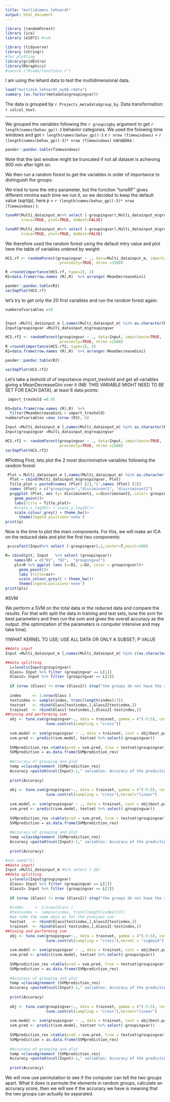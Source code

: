 ```yaml
---
title: "multidimens_lehnardt"
output: html_document
---
```

```r
library (randomForest)
library (ica)
library (e1071) #svm

library (tidyverse)
library (stringr)
#for plotting
library(gridExtra)
library(RGraphics)
#source ("Rcode/functions.r")
```


I am using the lehard data to test the multidimensional data.



```r
load("multidim_lehnardt_my88.rdata")
summary (as.factor(metadata$groupingvar))


```
The data is grouped by `r Projects_metadata$group_by `.
Data transformation: `r calcul_text`.


---


We grouped the variables following the `r groupingby` argument to get `r length(names(behav_gp))-3` behavior categories. We used the folowing time windows and got `r length(names(behav_gp))-3` x `r nrow (Timewindows)` = `r (length(names(behav_gp))-3)* nrow (Timewindows)` variables :

```r
pander::pandoc.table(Timewindows)
```
Note that the last window might be truncated if not all dataset is achieving 900 min after light on.

We then run a random forest to get the variables in order of importance to distinguish the groups.

We tried to tune the mtry parameter, but the function "tuneRF" gives different minima each time we run it, so we decided to keep the default value (sqrt(p), here p = `r (length(names(behav_gp))-3)* nrow (Timewindows)` ).

```r
tuneRF(Multi_datainput_m%>% select (-groupingvar),Multi_datainput_m$groupingvar, ntreeTry=50, stepFactor=2, improve=0.05,
       trace=TRUE, plot=TRUE, doBest=FALSE)

tuneRF(Multi_datainput_m%>% select (-groupingvar),Multi_datainput_m$groupingvar, ntreeTry=50, stepFactor=2, improve=0.05,
       trace=TRUE, plot=TRUE, doBest=FALSE)
```



We therefore used the random forest using the default mtry value and plot here the table of variables ordered by weight:
```r
HCS.rf <- randomForest(groupingvar ~ ., data=Multi_datainput_m, importance=TRUE,
                        proximity=TRUE, ntree =1500)

R =round(importance(HCS.rf, type=2), 2)
R2=data.frame(row.names (R),R)  %>% arrange(-MeanDecreaseGini)

pander::pandoc.table(R2)
varImpPlot(HCS.rf)
```


let's try to get only the 20 first variables and run the random forest again:

```r
numberofvariables =20


Input =Multi_datainput_m [,names(Multi_datainput_m) %in% as.character(R2 [1:numberofvariables,1]) ]
Input$groupingvar =Multi_datainput_m$groupingvar

HCS.rf2 <- randomForest(groupingvar ~ ., data=Input, importance=TRUE,
                        proximity=TRUE, ntree =1500)
R =round(importance(HCS.rf2, type=2), 2)
R2=data.frame(row.names (R),R)  %>% arrange(-MeanDecreaseGini)

pander::pandoc.table(R2)

varImpPlot(HCS.rf2)
```

Let's take a teshold of of importance import_treshold and get all variables giving a MeanDecreaseGini over it (NB: THIS VARIABLE MIGHT NEED TO BE SET FOR EACH DATA), at least 6 data points:

```r
 import_treshold =0.95

R3=data.frame(row.names (R),R)  %>% 
  filter(MeanDecreaseGini > import_treshold)
numberofvariables =max (nrow (R3), 6)

Input =Multi_datainput_m [,names(Multi_datainput_m) %in% as.character(R2 [1:numberofvariables,1]) ]
Input$groupingvar =Multi_datainput_m$groupingvar

HCS.rf2 <- randomForest(groupingvar ~ ., data=Input, importance=TRUE,
                        proximity=TRUE, ntree =1500)
varImpPlot(HCS.rf2)
```

#Plotting
First, lets plot the 2 most discriminative variables following the random forest:

```r


 Plot = Multi_datainput_m [,names(Multi_datainput_m) %in% as.character(R2 [1:2,1]) ]
  Plot = cbind(Multi_datainput_m$groupingvar, Plot)
  Title_plot = paste0(names (Plot) [2],"x",names (Plot) [3])
  names (Plot) = c("groupingvar","disciminant1", "discriminant2")
  p=ggplot (Plot, aes (y= disciminant1, x=discriminant2, color= groupingvar))+
    geom_point()+
    labs(title = Title_plot)+
    #scale_x_log10() + scale_y_log10()+
    scale_colour_grey() + theme_bw()+
      theme(legend.position='none')
print(p)  
```


Now is the time to plot the main components. For this, we will make an ICA on the reduced data and plot the first two components:

```r
 p=icafast(Input%>% select (-groupingvar),2,center=T,maxit=100)

R= cbind(p$Y, Input   %>% select (groupingvar))
    names(R) = c("D1", "D2",  "groupingvar")
    pls=R %>% ggplot (aes (x=D1, y=D2, color = groupingvar))+
      geom_point()+
      labs (title=nv)+ 
      scale_colour_grey() + theme_bw()+
      theme(legend.position='none')
print(pls)    
```





#SVM
 
We perform a SVM on the total data or the reduced data and compare the results. For that with split the data in training and test sets, tune the svm for best parameters and then run the svm and gives the overall accuracy as the output.
(the optimization of the parameters is computer intensive and may take time).

!!!WHAT KERNEL TO USE; USE ALL DATA OR ONLY A SUBSET; P VALUE 

```r
##data input
Input =Multi_datainput_m [,names(Multi_datainput_m) %in% c(as.character(R2 [1:numberofvariables,1]), "groupingvar") ]

##data splitting  
  L=levels(Input$groupingvar)
  Glass= Input %>% filter (groupingvar == L[1])
  Glass2= Input %>% filter (groupingvar == L[2])
  
  if (nrow (Glass) != nrow (Glass2)) stop("the groups do not have the same size !")
  
  index     <- 1:nrow(Glass )
  testindex <- sample(index, trunc(length(index)/3))
  testset   <- rbind(Glass[testindex,],Glass2[testindex,])
  trainset  <- rbind(Glass[-testindex,],Glass2[-testindex,])
##tuning and performing svm  
  obj <- tune.svm(groupingvar~., data = trainset, gamma = 4^(-5:5), cost = 4^(-5:5),
                  tune.control(sampling = "cross"))
  
  svm.model <- svm(groupingvar ~ ., data = trainset, cost = obj$best.parameters$cost, gamma = obj$best.parameters$gamma)
  svm.pred <- predict(svm.model, testset %>% select(-groupingvar))
  
  SVMprediction_res =table(pred = svm.pred, true = testset$groupingvar)
  SVMprediction = as.data.frame(SVMprediction_res)
  
  #Accuracy of grouping and plot
  temp =classAgreement (SVMprediction_res)
  Accuracy =paste0(ncol(Input)-1," variables: Accuracy of the prediction with default kernel (Corrected Rand index: 0 denotes chance level, maximum is 1):",temp$crand)
  
  print(Accuracy)
  
  obj <- tune.svm(groupingvar~., data = trainset, gamma = 4^(-5:5), cost = 4^(-5:5),
                  tune.control(sampling = "cross"),kernel="linear")
  
  svm.model <- svm(groupingvar ~ ., data = trainset, cost = obj$best.parameters$cost, gamma = obj$best.parameters$gamma,kernel="linear")
  svm.pred <- predict(svm.model, testset %>% select(-groupingvar))
  
  SVMprediction_res =table(pred = svm.pred, true = testset$groupingvar)
  SVMprediction = as.data.frame(SVMprediction_res)
  
  #Accuracy of grouping and plot
  temp =classAgreement (SVMprediction_res)
  Accuracy =paste0(ncol(Input)-1," variables: Accuracy of the prediction with linear kernel (Corrected Rand index: 0 denotes chance level, maximum is 1):",temp$crand)
  
  print(Accuracy)
```

```r
#set.seed(71)
##data input)
Input =Multi_datainput_m #%>% select (-ID)
##data splitting  
  L=levels(Input$groupingvar)
  Glass= Input %>% filter (groupingvar == L[1])
  Glass2= Input %>% filter (groupingvar == L[2])
  
  if (nrow (Glass) != nrow (Glass2)) stop("the groups do not have the same size !")
  
  #index     <- 1:nrow(Glass )
  #testindex <- sample(index, trunc(length(index)/3))
  #we take the same data as for the previous run
  testset   <- rbind(Glass[testindex,],Glass2[testindex,])
  trainset  <- rbind(Glass[-testindex,],Glass2[-testindex,])
##tuning and performing svm  
  obj <- tune.svm(groupingvar~., data = trainset, gamma = 4^(-5:5), cost = 4^(-5:5),
                  tune.control(sampling = "cross"),kernel = "sigmoid")
  
  svm.model <- svm(groupingvar ~ ., data = trainset, cost = obj$best.parameters$cost, gamma = obj$best.parameters$gamma,kernel = "sigmoid")
  svm.pred <- predict(svm.model, testset %>% select(-groupingvar))
  
  SVMprediction_res =table(pred = svm.pred, true = testset$groupingvar)
  SVMprediction = as.data.frame(SVMprediction_res)
  
  #Accuracy of grouping and plot
  temp =classAgreement (SVMprediction_res)
  Accuracy =paste0(ncol(Input)-1," variables: Accuracy of the prediction with default kernel (Corrected Rand index: 0 denotes chance level, maximum is 1):",temp$crand)
  
  print(Accuracy)
  
  obj <- tune.svm(groupingvar~., data = trainset, gamma = 4^(-5:5), cost = 4^(-5:5),
                  tune.control(sampling = "cross"),kernel="linear")
  
  svm.model <- svm(groupingvar ~ ., data = trainset, cost = obj$best.parameters$cost, gamma = obj$best.parameters$gamma,kernel="linear")
  svm.pred <- predict(svm.model, testset %>% select(-groupingvar))
  
  SVMprediction_res =table(pred = svm.pred, true = testset$groupingvar)
  SVMprediction = as.data.frame(SVMprediction_res)
  
  #Accuracy of grouping and plot
  temp =classAgreement (SVMprediction_res)
  Accuracy =paste0(ncol(Input)-1," variables: Accuracy of the prediction with linear kernel (Corrected Rand index: 0 denotes chance level, maximum is 1):",temp$crand)
  
  print(Accuracy)
```
We will now use permutation to see if the computer can tell the two groups apart. What it does is permute the elements in random groups, calculate an accuracy score, then we will see if the accuracy we have is meaning that the two groups can actually be separated.










